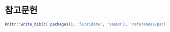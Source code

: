 \backmatter

# 참고문헌 {-}


```r
knitr::write_bib(c(.packages(), 'lubridate', 'sasLM'), 'references/packages.bib')
```
